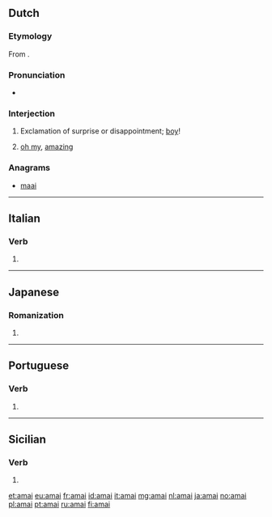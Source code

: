 ==Dutch==

===Etymology===
From {{etyl|en|nl}} {{compound|oh|my|lang=en|nocat=1}}.

===Pronunciation===
* {{audio|Nl-amai.ogg|Audio|lang=nl}}

===Interjection===
{{nl-interj}}

# {{label|nl|Brabant}} Exclamation of surprise or disappointment; [[boy]]!
#:{{ux|nl|'''Amai''', [[wat|wa']][[ene|ne]] [[klap]]!}}
# {{label|nl|Brabant}} [[oh my]], [[amazing]]
#: {{ux|nl|'''Amai''', da'ziet er goed uit! / '''Amai'''!|''Oh, my'', that is looking good! / ''Amazing''!}}

===Anagrams===
* [[maai#Dutch|maai]]

----

==Italian==

===Verb===
{{head|it|verb form}}

# {{form of|first-person singular indicative past historic|amare|lang=it}}

----

==Japanese==

===Romanization===
{{ja-romaji}}

# {{ja-romanization of|あまい}}

----

==Portuguese==

===Verb===
{{pt-verb-form}}

# {{pt-verb form of|amar|ar|imperative|affirmative|plural|second}}

----

==Sicilian==

===Verb===
{{head|scn|verb form}}

# {{form of|[[first-person singular]] [[preterite]] [[active voice|active]] [[indicative mood|indicative]]|amari|lang=scn}}

[[et:amai]]
[[eu:amai]]
[[fr:amai]]
[[id:amai]]
[[it:amai]]
[[mg:amai]]
[[nl:amai]]
[[ja:amai]]
[[no:amai]]
[[pl:amai]]
[[pt:amai]]
[[ru:amai]]
[[fi:amai]]